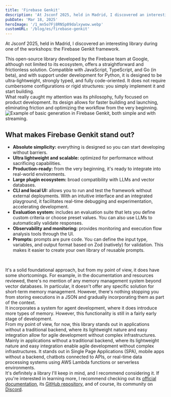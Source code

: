 ```yaml
---
title: 'Firebase Genkit'
description: 'At Jsconf 2025, held in Madrid, I discovered an interesting library during one of the workshops: the Firebase Genkit framework.'
pubDate: 'Mar 18, 2025'
heroImage: '/1_mn5o7Fj8RNSp09dalxywow.webp'
customURL: '/blog/es/firebase-genkit'
---
```


At Jsconf 2025, held in Madrid, I discovered an interesting library during one of the workshops: the Firebase Genkit framework.
<br/>

This open-source library developed by the Firebase team at Google, although not limited to its ecosystem, offers a straightforward and frictionless solution. Compatible with JavaScript, TypeScript, and Go (in beta), and with support under development for Python, it is designed to be ultra-lightweight, strongly typed, and fully code-oriented. It does not require cumbersome configurations or rigid structures: you simply implement it and start building.<br/>
What really caught my attention was its philosophy, fully focused on product development. Its design allows for faster building and launching, eliminating friction and optimizing the workflow from the very beginning.<br/>
<img src="/0_qPIOBHt87APVmxXB.webp" alt="Example of basic generation in Firebase Genkit, both simple and with streaming."
     class="w-full max-w-7xl mx-auto h-auto rounded-lg shadow" loading="lazy"/><br/>

## What makes Firebase Genkit stand out?
- **Absolute simplicity:** everything is designed so you can start developing without barriers.
- **Ultra lightweight and scalable:** optimized for performance without sacrificing capabilities.
- **Production-ready:** from the very beginning, it's ready to integrate into real-world environments.
- **Large plugin ecosystem:** broad compatibility with LLMs and vector databases.
- **CLI and local UI:** allows you to run and test the framework without external deployments. With an intuitive interface and an integrated playground, it facilitates real-time debugging and experimentation, accelerating development.
- **Evaluation system:** includes an evaluation suite that lets you define custom criteria or choose preset values. You can also use LLMs to automatically validate responses.
- **Observability and monitoring:** provides monitoring and execution flow analysis tools through the UI.
- **Prompts:** prompts are pure code. You can define the input type, variables, and output format based on Zod (natively) for validation. This makes it easier to create your own library of reusable prompts.
<br/>

It's a solid foundational approach, but from my point of view, it does have some shortcomings. For example, in the documentation and resources reviewed, there's no mention of any memory management system beyond vector databases. In particular, it doesn't offer any specific solution for short-term memory management. However, there's nothing stopping you from storing executions in a JSON and gradually incorporating them as part of the context.
<br/>
It incorporates a system for agent development, where it does introduce more types of memory. However, this functionality is still in a fairly early stage of development.
<br/>
From my point of view, for now, this library stands out in applications without a traditional backend, where its lightweight nature and easy integration allow for agile development without complex infrastructures. Mainly in applications without a traditional backend, where its lightweight nature and easy integration enable agile development without complex infrastructures. It stands out in Single Page Applications (SPA), mobile apps without a backend, chatbots connected to APIs, or real-time data processing systems using AWS Lambda functions or serverless environments.
<br/>
It's definitely a library I'll keep in mind, and I recommend considering it. If you're interested in learning more, I recommend checking out its <a href="https://firebase.google.com/docs/genkit?hl=es-419#google-gemini" title="docuemtacion genkit">official documentation</a>, its <a href="https://github.com/firebase/genkit/issues" title="github genkit">GitHub repository</a>, and of course, its community on <a href="https://discord.gg/qXt5zzQKpc" title="discord genkit">Discord</a>.
<br/>